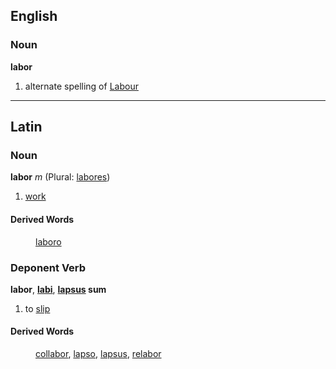 ==English==
===Noun===
'''labor'''

#alternate spelling of [[Labour]]

----
==Latin==
===Noun===
'''labor''' ''m'' (Plural: [[labores]])

#[[work]]

====Derived Words====
: [[laboro]]

===Deponent Verb===
'''labor''', '''[[labi]]''', '''[[lapsus]] sum'''

#to [[slip]]
====Derived Words====
: [[collabor]], [[lapso]], [[lapsus]], [[relabor]]